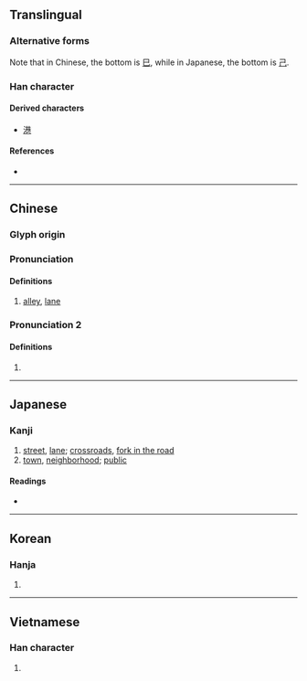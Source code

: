 {{character info/new}}
{{also|巻}}
==Translingual==
{{ja-forms|巷|巷|巷}}

===Alternative forms===
Note that in Chinese, the bottom is [[巳]], while in Japanese, the bottom is [[己]].

===Han character===
{{Han char|rn=49|rad=己|as=06|sn=9|four=44717|canj=TCRU|ids=⿱共巳}}

====Derived characters====
* [[港]]

====References====
* {{Han ref|kx=0327.090|dkj=08756|dj=0631.150|hdz=20986.070|uh=5DF7|ud=24055|bh=ABD1|bd=43985}}

----

==Chinese==
{{zh-forms}}

===Glyph origin===
{{Han etym}}

===Pronunciation===
{{zh-pron
|m=xiàng
|m-s=hang4
|c=hong6
|h=pfs=
|md=
|mn=hāng
|w=
|mc=y
|oc=y
|cat=n
}}

====Definitions====
{{zh-hanzi}}

# [[alley]], [[lane]]

===Pronunciation 2===
{{zh-pron|
|m=hàng,xiàng,1nb=standard in Mainland,1nc=variant in Taiwan,2nb=standard in Taiwan,2nc=variant in Mainland
|c=hong6
|cat=n
}}

====Definitions====
{{zh-hanzi}}

# {{zh-only|巷道}}

{{zh-cat|Intermediate}}

----

==Japanese==

===Kanji===
{{ja-kanji|grade=|rs=己06}}

# [[street]], [[lane]]; [[crossroads]], [[fork in the road]]
# [[town]], [[neighborhood]]; [[public]]

====Readings====
* {{ja-readings|on=[[こう]] (kō)|kun=[[ちまた]] (chimata)}}

----

==Korean==

===Hanja===
{{ko-hanja|hangeul=항}}

# {{defn|lang=ko|sort=己06}}

----

==Vietnamese==

===Han character===
{{vi-readings|rs=己06|hanviet=[[hạng]], [[lộng]]}}

# {{defn|lang=vi|sort=己06}}

{{cln|vi|Han tu}}
